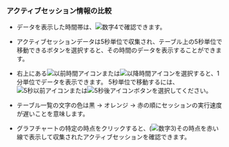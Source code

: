### アクティブセッション情報の比較

<ProdImg img='db-compare-count-trend-activesession.png' desc='アクティブセッション' />

- データを表示した時間帯は、![数字4](/img/number-04.png)で確認できます。

- アクティブセッションデータは5秒単位で収集され、テーブル上の5秒単位で移動できるボタンを選択すると、その時間のデータを表示することができます。

- 右上にある![以前時間アイコン](/img/ico-left-time.svg)または![以降時間アイコン](/img/ico-right-time.svg)を選択すると、1分単位でデータを表示できます。 5秒単位で移動するには、![5秒以前アイコン](/img/ic-caret-left.svg)または![5秒後アイコン](/img/ic-caret-right.svg)ボタンを選択してください。

- <Cmdname sid="active_sessions" className="uitext" />テーブル一覧の文字の色は黒 → <span class='slow'>オレンジ</span> → <span class='vslow'>赤</span>の順にセッションの実行速度が遅いことを意味します。

- グラフチャートの特定の時点をクリックすると、(![数字3](/img/number-03.png))その時点を赤い線で表示して収集されたアクティブセッションを確認できます。
